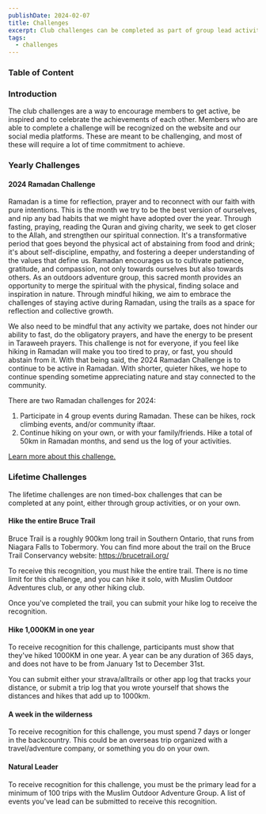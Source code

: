 ```yaml
---
publishDate: 2024-02-07
title: Challenges
excerpt: Club challenges can be completed as part of group lead activities, or on your own
tags:
  - challenges
---
```


### Table of Content 

### Introduction
The club challenges are a way to encourage members to get active, be inspired and to celebrate the achievements of each other. Members who are able to complete a challenge will be recognized on the website and our social media platforms. These are meant to be challenging, and most of these will require a lot of time commitment to achieve. 


### Yearly Challenges

#### 2024 Ramadan Challenge

Ramadan is a time for reflection, prayer and to reconnect with our faith with pure intentions. This is the month we try to be the best version of ourselves, and nip any bad habits that we might have adopted over the year. Through fasting, praying, reading the Quran and giving charity, we seek to get closer to the Allah, and strengthen our spiritual connection. It's a transformative period that goes beyond the physical act of abstaining from food and drink; it's about self-discipline, empathy, and fostering a deeper understanding of the values that define us. Ramadan encourages us to cultivate patience, gratitude, and compassion, not only towards ourselves but also towards others. As an outdoors adventure group, this sacred month provides an opportunity to merge the spiritual with the physical, finding solace and inspiration in nature. Through mindful hiking, we aim to embrace the challenges of staying active during Ramadan, using the trails as a space for reflection and collective growth. 

We also need to be mindful that any activity we partake, does not hinder our ability to fast, do the obligatory prayers, and have the energy to be present in Taraweeh prayers. This challenge is not for everyone, if you feel like hiking in Ramadan will make you too tired to pray, or fast, you should abstain from it. With that being said, the 2024 Ramadan Challenge is to continue to be active in Ramadan. With shorter, quieter hikes, we hope to continue spending sometime appreciating nature and stay connected to the community. 

There are two Ramadan challenges for 2024:
  1. Participate in 4 group events during Ramadan. These can be hikes, rock climbing events, and/or community iftaar.
  2. Continue hiking on your own, or with your family/friends. Hike a total of 50km in Ramadan months, and send us the log of your activities.

<a href="/ramadan-challenge">Learn more about this challenge.</a>

### Lifetime Challenges

The lifetime challenges are non timed-box challenges that can be completed at any point, either through group activities, or on your own.

#### Hike the entire Bruce Trail

Bruce Trail is a roughly 900km long trail in Southern Ontario, that runs from Niagara Falls to Tobermory. You can find more about the trail on the Bruce Trail Conservancy website: https://brucetrail.org/

To receive this recognition, you must hike the entire trail. There is no time limit for this challenge, and you can hike it solo, with Muslim Outdoor Adventures club, or any other hiking club. 

Once you've completed the trail, you can submit your hike log to receive the recognition.

#### Hike 1,000KM in one year

To receive recognition for this challenge, participants must show that they've hiked 1000KM in one year. A year can be any duration of 365 days, and does not have to be from January 1st to December 31st. 

You can submit either your strava/alltrails or other app log that tracks your distance, or submit a trip log that you wrote yourself that shows the distances and hikes that add up to 1000km.


#### A week in the wilderness 

To receive recognition for this challenge, you must spend 7 days or longer in the backcountry. This could be an overseas trip organized with a travel/adventure company, or something you do on your own. 

#### Natural Leader 

To receive recognition for this challenge, you must be the primary lead for a minimum of 100 trips with the Muslim Outdoor Adventure Group. A list of events you've lead can be submitted to receive this recognition.
